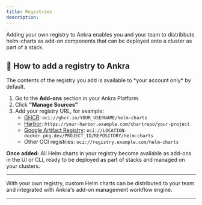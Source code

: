 ```yaml
---
title: Registries
description: 
---
```

<Tip>
Adding your own registry to Ankra enables you and your team to distribbute helm-charts as add-on components that can be deployed onto a cluster as part of a stack.
</Tip>

## 🔗 How to add a registry to Ankra

<Note>
The contents of the registry you add is available to *your account only* by default. 
</Note>

1. Go to the **Add-ons** section in your Ankra Platform
2. Click **"Manage Sources"**
3. Add your registry URL, for example:
   - [GHCR](https://docs.github.com/en/packages/working-with-a-github-packages-registry/working-with-the-container-registry): `oci://ghcr.io/YOUR_USERNAME/helm-charts`
   - [Harbor](https://goharbor.io/docs/): `https://your-harbor.example.com/chartrepo/your-project`
   - [Google Artifact Registry](https://cloud.google.com/artifact-registry/docs/helm): `oci://LOCATION-docker.pkg.dev/PROJECT_ID/REPOSITORY/helm-charts`
   - Other OCI registries: `oci://registry.example.com/helm-charts`

**Once added:** All Helm charts in your registry become available as add-ons in the UI or CLI, ready to be deployed as part of stacks and managed on your clusters.

---

With your own registry, custom Helm charts can be distributed to your team and integrated with Ankra's add-on management workflow engine.

---

